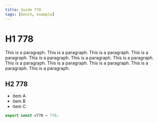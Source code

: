 ```yaml
---
title: Guide 778
tags: [bench, example]
---
```


# H1 778

This is a paragraph. This is a paragraph. This is a paragraph. This is a paragraph. This is a paragraph. This is a paragraph. This is a paragraph. This is a paragraph. This is a paragraph. This is a paragraph. This is a paragraph. This is a paragraph. 

## H2 778

- item A
- item B
- item C

```ts
export const v778 = 778;
```